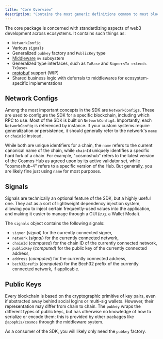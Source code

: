 ```yaml
---
title: "Core Overview"
description: "Contains the most generic definitions common to most blockchain ecosystems I've worked with. However, by itself, it is probably mostly uninteresting to you."
---
```


The core package is concerned with standardizing aspects of web3 development across ecosystems. It
contains such things as:

- `NetworkConfig`
- Various `signals`
- Generalized `pubkey` factory and `PublicKey` type
- [Middleware](/projects/apophis-sdk/middleware) `mv` subsystem
- Generalized type interfaces, such as `TxBase` and `Signer<Tx extends TxBase>`
- [protobuf](https://protobuf.dev/) support (WIP)
- Shared business logic with deferrals to middlewares for ecosystem-specific implementations

## Network Configs
Among the most important concepts in the SDK are `NetworkConfig`s. These are used to configure the
SDK for a specific blockchain, including which RPC to use. Most of the SDK is built on
`NetworkConfig`s. Importantly, each `NetworkConfig` is referenced by instance. If your custom systems
require generalization or persistence, it should generally refer to the network's `name` or
`chainId` instead.

While both are unique identifiers for a chain, the `name` refers to the current canonical name of
the chain, while `chainId` uniquely identifies a specific hard fork of a chain. For example,
"cosmoshub" refers to the latest version of the Cosmos Hub as agreed upon by its active validator
set, while "cosmoshub-4" refers to a specific version of the Hub. But generally, you are likely fine
just using `name` for most purposes.

## Signals
Signals are technically an optional feature of the SDK, but a highly useful one. They act as a sort
of lightweight dependency injection system, allowing you to inject certain frequently-used values
into the application, and making it easier to manage through a GUI (e.g. a Wallet Modal).

The `signals` object contains the following signals:

- `signer` (*signal*) for the currently connected signer,
- `network` (*signal*) for the currently connected network,
- `chainId` (*computed*) for the chain ID of the currently connected network,
- `publicKey` (*computed*) for the public key of the currently connected address,
- `address` (*computed*) for the currently connected address,
- `bech32prefix` (*computed*) for the Bech32 prefix of the currently connected network, if applicable.

## Public Keys
Every blockchain is based on the cryptographic primitive of key pairs, even if abstracted away behind
social logins or multi-sig wallets. However, their representation may differ from chain to chain.
The `pubkey` wraps the different types of public keys, but has otherwise no knowledge of how to
serialize or encode them; this is provided by other packages like `@apophis/cosmos` through the
middleware system.

As a consumer of the SDK, you will likely only need the `pubkey` factory.
